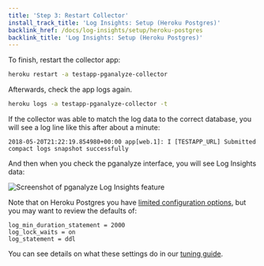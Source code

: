 ```yaml
---
title: 'Step 3: Restart Collector'
install_track_title: 'Log Insights: Setup (Heroku Postgres)'
backlink_href: /docs/log-insights/setup/heroku-postgres
backlink_title: 'Log Insights: Setup (Heroku Postgres)'
---
```



To finish, restart the collector app:

```bash
heroku restart -a testapp-pganalyze-collector
```

Afterwards, check the app logs again.

```bash
heroku logs -a testapp-pganalyze-collector -t
```

If the collector was able to match the log data to the correct database, you will see a log line like this after about a minute:

```
2018-05-20T21:22:19.854980+00:00 app[web.1]: I [TESTAPP_URL] Submitted compact logs snapshot successfully
```

And then when you check the pganalyze interface, you will see Log Insights data:

<img src={imgLogInsights} alt='Screenshot of pganalyze Log Insights feature' />

Note that on Heroku Postgres you have [limited configuration options](https://devcenter.heroku.com/articles/heroku-postgres-settings),
but you may want to review the defaults of:

```
log_min_duration_statement = 2000
log_lock_waits = on
log_statement = ddl
```

You can see details on what these settings do in our [tuning guide](https://pganalyze.com/docs/log-insights/setup/tuning-log-config-settings).
